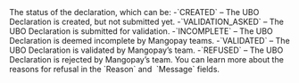   
<ParamField body="Status" type="string" required>     
The status of the declaration, which can be:  
-`CREATED` – The UBO Declaration is created, but not submitted yet.  
-`VALIDATION_ASKED` – The UBO Declaration is submitted for validation.  
-`INCOMPLETE` – The UBO Declaration is deemed incomplete by Mangopay teams.  
-`VALIDATED` – The UBO Declaration is validated by Mangopay’s team.  
-`REFUSED` – The UBO Declaration is rejected by Mangopay’s team. You can learn more about the reasons for refusal in the `Reason` and  `Message` fields.  
</ParamField>